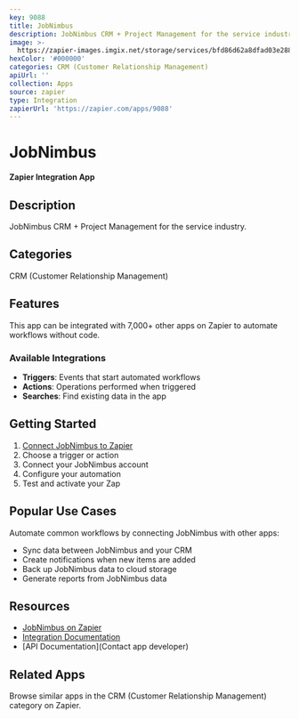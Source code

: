 ```yaml
---
key: 9088
title: JobNimbus
description: JobNimbus CRM + Project Management for the service industry.
image: >-
  https://zapier-images.imgix.net/storage/services/bfd86d62a8dfad03e288b7c20d033724.png?auto=format%2Ccompress&ixlib=python-3.0.0&q=50
hexColor: '#000000'
categories: CRM (Customer Relationship Management)
apiUrl: ''
collection: Apps
source: zapier
type: Integration
zapierUrl: 'https://zapier.com/apps/9088'
---
```

# JobNimbus

**Zapier Integration App**

## Description

JobNimbus CRM + Project Management for the service industry.

## Categories

CRM (Customer Relationship Management)

## Features

This app can be integrated with 7,000+ other apps on Zapier to automate workflows without code.

### Available Integrations

- **Triggers**: Events that start automated workflows
- **Actions**: Operations performed when triggered
- **Searches**: Find existing data in the app

## Getting Started

1. [Connect JobNimbus to Zapier](https://zapier.com/apps/9088)
2. Choose a trigger or action
3. Connect your JobNimbus account
4. Configure your automation
5. Test and activate your Zap

## Popular Use Cases

Automate common workflows by connecting JobNimbus with other apps:

- Sync data between JobNimbus and your CRM
- Create notifications when new items are added
- Back up JobNimbus data to cloud storage
- Generate reports from JobNimbus data

## Resources

- [JobNimbus on Zapier](https://zapier.com/apps/9088)
- [Integration Documentation](https://zapier.com/apps/9088/integrations)
- [API Documentation](Contact app developer)

## Related Apps

Browse similar apps in the CRM (Customer Relationship Management) category on Zapier.
